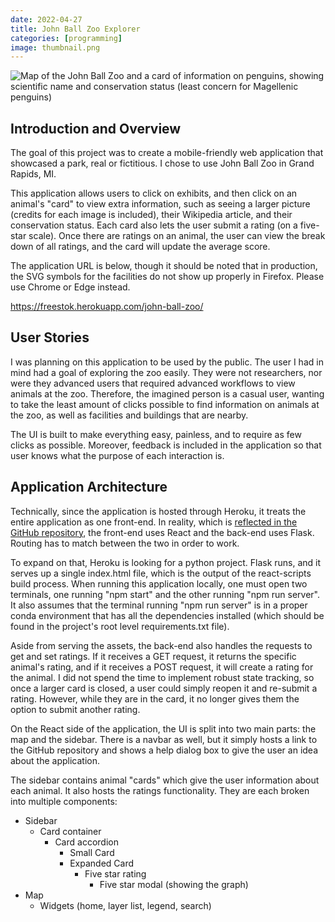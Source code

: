```yaml
---
date: 2022-04-27
title: John Ball Zoo Explorer
categories: [programming]
image: thumbnail.png
---
```

<img class="full-width" src="thumbnail.png" 
    alt="Map of the John Ball Zoo and a card of information on penguins, showing scientific name and conservation status (least concern for Magellenic penguins)">

## Introduction and Overview

The goal of this project was to create a mobile-friendly web application that showcased a park, real or fictitious. I chose to use John Ball Zoo in Grand Rapids, MI.

This application allows users to click on exhibits, and then click on an animal&#39;s &quot;card&quot; to view extra information, such as seeing a larger picture (credits for each image is included), their Wikipedia article, and their conservation status. Each card also lets the user submit a rating (on a five-star scale). Once there are ratings on an animal, the user can view the break down of all ratings, and the card will update the average score.

The application URL is below, though it should be noted that in production, the SVG symbols for the facilities do not show up properly in Firefox. Please use Chrome or Edge instead.

[https://freestok.herokuapp.com/john-ball-zoo/](https://freestok.herokuapp.com/john-ball-zoo/)


## User Stories

I was planning on this application to be used by the public. The user I had in mind had a goal of exploring the zoo easily. They were not researchers, nor were they advanced users that required advanced workflows to view animals at the zoo. Therefore, the imagined person is a casual user, wanting to take the least amount of clicks possible to find information on animals at the zoo, as well as facilities and buildings that are nearby.

The UI is built to make everything easy, painless, and to require as few clicks as possible. Moreover, feedback is included in the application so that user knows what the purpose of each interaction is.

## Application Architecture

Technically, since the application is hosted through Heroku, it treats the entire application as one front-end. In reality, which is [reflected in the GitHub repository](https://github.com/freestok/heroku), the front-end uses React and the back-end uses Flask. Routing has to match between the two in order to work.

To expand on that, Heroku is looking for a python project. Flask runs, and it serves up a single index.html file, which is the output of the react-scripts build process. When running this application locally, one must open two terminals, one running &quot;npm start&quot; and the other running &quot;npm run server&quot;. It also assumes that the terminal running &quot;npm run server&quot; is in a proper conda environment that has all the dependencies installed (which should be found in the project&#39;s root level requirements.txt file).

Aside from serving the assets, the back-end also handles the requests to get and set ratings. If it receives a GET request, it returns the specific animal&#39;s rating, and if it receives a POST request, it will create a rating for the animal. I did not spend the time to implement robust state tracking, so once a larger card is closed, a user could simply reopen it and re-submit a rating. However, while they are in the card, it no longer gives them the option to submit another rating.

On the React side of the application, the UI is split into two main parts: the map and the sidebar. There is a navbar as well, but it simply hosts a link to the GitHub repository and shows a help dialog box to give the user an idea about the application.

The sidebar contains animal &quot;cards&quot; which give the user information about each animal. It also hosts the ratings functionality. They are each broken into multiple components:

- Sidebar
  - Card container
    - Card accordion
      - Small Card
      - Expanded Card
        - Five star rating
          - Five star modal (showing the graph)
- Map
  - Widgets (home, layer list, legend, search)
